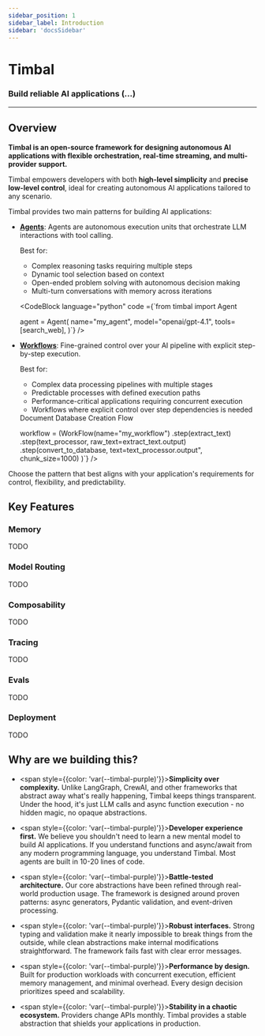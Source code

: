 ```yaml
---
sidebar_position: 1
sidebar_label: Introduction
sidebar: 'docsSidebar'
---
```



# Timbal
<h3 className="subtitle" style={{marginTop: '-17px', fontSize: '1.1rem', fontWeight: 'normal'}}>
Build reliable AI applications (...)
</h3>

---

## Overview

**Timbal is an open-source framework for designing autonomous AI applications with flexible orchestration, real-time streaming, and multi-provider support.**

Timbal empowers developers with both **high-level simplicity** and **precise low-level control**, ideal for creating autonomous AI applications tailored to any scenario.

Timbal provides two main patterns for building AI applications:

- **[Agents](./agents)**: Agents are autonomous execution units that orchestrate LLM interactions with tool calling. 
  
  Best for:
  - Complex reasoning tasks requiring multiple steps
  - Dynamic tool selection based on context
  - Open-ended problem solving with autonomous decision making
  - Multi-turn conversations with memory across iterations

  <div style={{marginTop: '1.5rem', marginBottom: '1.5rem'}}>
  
    <CodeBlock language="python" code ={`from timbal import Agent

    agent = Agent(
        name="my_agent",
        model="openai/gpt-4.1",
        tools=[search_web],
    )`}
    />
  </div>
  
- **[Workflows](./workflows)**: Fine-grained control over your AI pipeline with explicit step-by-step execution. 
  
  Best for:
  - Complex data processing pipelines with multiple stages
  - Predictable processes with defined execution paths
  - Performance-critical applications requiring concurrent execution
  - Workflows where explicit control over step dependencies is needed

  <div style={{marginTop: '1.5rem', marginBottom: '1.5rem'}}>
  <CodeBlock language="python" code ={`from timbal import Workflow

  # Document Database Creation Flow
  workflow = (WorkFlow(name="my_workflow")
      .step(extract_text)
      .step(text_processor, raw_text=extract_text.output)
      .step(convert_to_database, text=text_processor.output", chunk_size=1000)
  )`}
    />
  </div>
  
Choose the pattern that best aligns with your application's requirements for control, flexibility, and predictability.


## Key Features

<div style={{
  display: 'grid',
  gridTemplateColumns: 'repeat(3, 1fr)',
  gap: '1rem',
  margin: '2rem 0'
}}>
  <div style={{
    padding: '1.5rem',
    borderRadius: '8px',
    backgroundColor: 'var(--ifm-card-background-color)',
    border: '1px solid var(--ifm-color-emphasis-200)',
    boxShadow: '0 2px 12px rgba(0, 0, 0, 0.05)',
  }}>
    <div style={{color: 'var(--ifm-color-primary)', marginBottom: '0.5rem'}}>
      <Database size={32} />
    </div>
    <h3 style={{fontSize: '1.3rem', marginBottom: '0.5rem', color: 'var(--ifm-color-primary)'}}>Memory</h3>
    <p style={{fontSize: '0.95rem', marginBottom: '0', color: 'var(--ifm-color-emphasis-900)'}}>TODO</p>
  </div>
  
  <div style={{
    padding: '1.5rem',
    borderRadius: '8px',
    backgroundColor: 'var(--ifm-card-background-color)',
    border: '1px solid var(--ifm-color-emphasis-200)',
    boxShadow: '0 2px 12px rgba(0, 0, 0, 0.05)',
  }}>
    <div style={{color: 'var(--ifm-color-primary)', marginBottom: '0.5rem'}}>
      <Route size={32} />
    </div>
    <h3 style={{fontSize: '1.3rem', marginBottom: '0.5rem', color: 'var(--ifm-color-primary)'}}>Model Routing</h3>
    <p style={{fontSize: '0.95rem', marginBottom: '0', color: 'var(--ifm-color-emphasis-900)'}}>TODO</p>
  </div>
  
  <div style={{
    padding: '1.5rem',
    borderRadius: '8px',
    backgroundColor: 'var(--ifm-card-background-color)',
    border: '1px solid var(--ifm-color-emphasis-200)',
    boxShadow: '0 2px 12px rgba(0, 0, 0, 0.05)',
  }}>
    <div style={{color: 'var(--ifm-color-primary)', marginBottom: '0.5rem'}}>
      <Puzzle size={32} />
    </div>
    <h3 style={{fontSize: '1.3rem', marginBottom: '0.5rem', color: 'var(--ifm-color-primary)'}}>Composability</h3>
    <p style={{fontSize: '0.95rem', marginBottom: '0', color: 'var(--ifm-color-emphasis-900)'}}>TODO</p>
  </div>
  
  <div style={{
    padding: '1.5rem',
    borderRadius: '8px',
    backgroundColor: 'var(--ifm-card-background-color)',
    border: '1px solid var(--ifm-color-emphasis-200)',
    boxShadow: '0 2px 12px rgba(0, 0, 0, 0.05)',
  }}>
    <div style={{color: 'var(--ifm-color-primary)', marginBottom: '0.5rem'}}>
      <Activity size={32} />
    </div>
    <h3 style={{fontSize: '1.3rem', marginBottom: '0.5rem', color: 'var(--ifm-color-primary)'}}>Tracing</h3>
    <p style={{fontSize: '0.95rem', marginBottom: '0', color: 'var(--ifm-color-emphasis-900)'}}>TODO</p>
  </div>
  
  <div style={{
    padding: '1.5rem',
    borderRadius: '8px',
    backgroundColor: 'var(--ifm-card-background-color)',
    border: '1px solid var(--ifm-color-emphasis-200)',
    boxShadow: '0 2px 12px rgba(0, 0, 0, 0.05)',
  }}>
    <div style={{color: 'var(--ifm-color-primary)', marginBottom: '0.5rem'}}>
      <ShieldCheck size={32} />
    </div>
    <h3 style={{fontSize: '1.3rem', marginBottom: '0.5rem', color: 'var(--ifm-color-primary)'}}>Evals</h3>
    <p style={{fontSize: '0.95rem', marginBottom: '0', color: 'var(--ifm-color-emphasis-900)'}}>TODO</p>
  </div>
  
  <div style={{
    padding: '1.5rem',
    borderRadius: '8px',
    backgroundColor: 'var(--ifm-card-background-color)',
    border: '1px solid var(--ifm-color-emphasis-200)',
    boxShadow: '0 2px 12px rgba(0, 0, 0, 0.05)',
  }}>
    <div style={{color: 'var(--ifm-color-primary)', marginBottom: '0.5rem'}}>
      <Rocket size={32} />
    </div>
    <h3 style={{fontSize: '1.3rem', marginBottom: '0.5rem', color: 'var(--ifm-color-primary)'}}>Deployment</h3>
    <p style={{fontSize: '0.95rem', marginBottom: '0', color: 'var(--ifm-color-emphasis-900)'}}>TODO</p>
  </div>
</div>

## Why are we building this?

- <span style={{color: 'var(--timbal-purple)'}}><strong>Simplicity over complexity.</strong></span> Unlike LangGraph, CrewAI, and other frameworks that abstract away what's really happening, Timbal keeps things transparent. Under the hood, it's just LLM calls and async function execution - no hidden magic, no opaque abstractions.

- <span style={{color: 'var(--timbal-purple)'}}><strong>Developer experience first.</strong></span> We believe you shouldn't need to learn a new mental model to build AI applications. If you understand functions and async/await from any modern programming language, you understand Timbal. Most agents are built in 10-20 lines of code.

- <span style={{color: 'var(--timbal-purple)'}}><strong>Battle-tested architecture.</strong></span> Our core abstractions have been refined through real-world production usage. The framework is designed around proven patterns: async generators, Pydantic validation, and event-driven processing.

- <span style={{color: 'var(--timbal-purple)'}}><strong>Robust interfaces.</strong></span> Strong typing and validation make it nearly impossible to break things from the outside, while clean abstractions make internal modifications straightforward. The framework fails fast with clear error messages.

- <span style={{color: 'var(--timbal-purple)'}}><strong>Performance by design.</strong></span> Built for production workloads with concurrent execution, efficient memory management, and minimal overhead. Every design decision prioritizes speed and scalability.

- <span style={{color: 'var(--timbal-purple)'}}><strong>Stability in a chaotic ecosystem.</strong></span> Providers change APIs monthly. Timbal provides a stable abstraction that shields your applications in production.